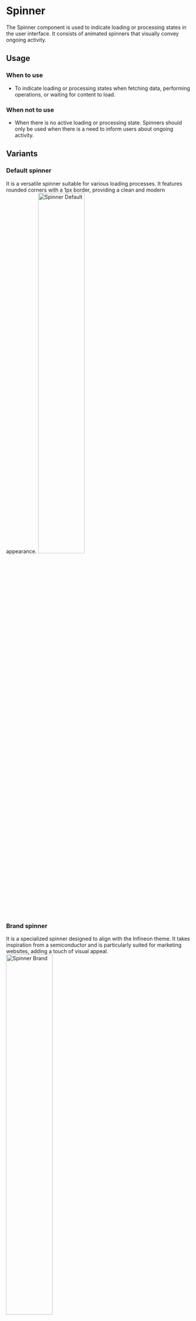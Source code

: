 


<Meta of={SpinnerStories} /> 

# Spinner
The Spinner component is used to indicate loading or processing states in the user interface. It consists of animated spinners that visually convey ongoing activity.

## Usage

### When to use
- To indicate loading or processing states when fetching data, performing operations, or waiting for content to load.

### When not to use
- When there is no active loading or processing state. Spinners should only be used when there is a need to inform users about ongoing activity.

## Variants

### Default spinner
It is a versatile spinner suitable for various loading processes. It features rounded corners with a 1px border, providing a clean and modern appearance.
<img src={SpinnerVariantDefualt} alt="Spinner Default" width="50%" />

### Brand spinner
It is a specialized spinner designed to align with the Infineon theme. It takes inspiration from a semiconductor and is particularly suited for marketing websites, adding a touch of visual appeal.
<img src={SpinnerVariantBrand} alt="Spinner Brand" width="50%" />

## Size
<img src={SpinnerSizes} alt="Spinner Sizes" />

### 40px
Use it when you want to indicate to the user that the entire screen or page is being loaded. 

### 24px
Use it to indicate loading states within individual components. Note: There is no branding spinner in this size.

***
Check out the Figma component: **[Spinner](https://www.figma.com/file/zPvPwPgb4EsYFXKC2nhzSG/Infineon-DDS-%7C-Main?type=design&node-id=33581-21725&mode=design&t=2lNZOOqATnlJOKBG-4)**
***